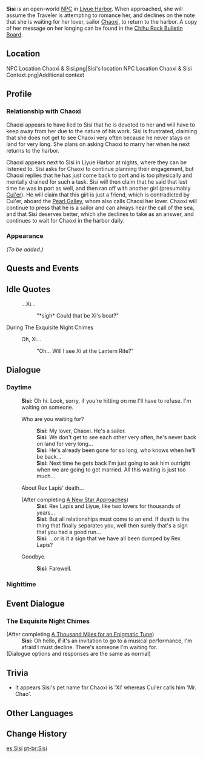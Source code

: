 {{Meta
<!-- REMOVE THIS TEMPLATE AFTER ADDING MISSING INFO -->
|missing_NPC_profile  = yes
}}
{{Character Infobox
|image            = NPC Sisi.png
|region           = Liyue
|location         = Liyue
|type             = Open-World NPC
}}
'''Sisi''' is an open-world [[NPC]] in [[Liyue Harbor]]. When approached, she will assume the Traveler is attempting to romance her, and declines on the note that she is waiting for her lover, sailor [[Chaoxi]], to return to the harbor. A copy of her message on her longing can be found in the [[Chihu Rock Bulletin Board]].

==Location==
<gallery>
NPC Location Chaoxi & Sisi.png|Sisi's location
NPC Location Chaoxi & Sisi Context.png|Additional context
</gallery>

==Profile==
<!--detailed story/lore information goes here-->
===Relationship with Chaoxi===
Chaoxi appears to have lied to Sisi that he is devoted to her and will have to keep away from her due to the nature of his work. Sisi is frustrated, claiming that she does not get to see Chaoxi very often because he never stays on land for very long. She plans on asking Chaoxi to marry her when he next returns to the harbor.

Chaoxi appears next to Sisi in Liyue Harbor at nights, where they can be listened to. Sisi asks for Chaoxi to continue planning their engagement, but Chaoxi replies that he has just come back to port and is too physically and mentally drained for such a task. Sisi will then claim that he said that last time he was in port as well, and then ran off with another girl (presumably [[Cui'er]]). He will claim that this girl is just a friend, which is contradicted by Cui'er, aboard the [[Pearl Galley]], whom also calls Chaoxi her lover. Chaoxi will continue to press that he is a sailor and can always hear the call of the sea, and that Sisi deserves better, which she declines to take as an answer, and continues to wait for Chaoxi in the harbor daily.

===Appearance===
''(To be added.)''

==Quests and Events==
{{Quests and Events
|The Ocean Pearl = optional step
}}

==Idle Quotes==
{{Dialogue Start}}
:{{DIcon|Idle}} ...Xi...
::{{A|VO Sisi 01.ogg}} "*sigh* Could that be Xi's boat?"
{{Dialogue End}}

;During The Exquisite Night Chimes
{{Dialogue Start}}
:{{DIcon|Idle}} Oh, Xi...
::{{A|VO Sisi Lantern Rite 01.ogg}} "Oh... Will I see Xi at the Lantern Rite?"
{{Dialogue End}}

==Dialogue==
===Daytime===
{{Dialogue Start}}
:'''Sisi:''' Oh hi. Look, sorry, if you're hitting on me I'll have to refuse. I'm waiting on someone.
:{{DIcon}} Who are you waiting for?
::'''Sisi:''' My lover, Chaoxi. He's a sailor.
::'''Sisi:''' We don't get to see each other very often, he's never back on land for very long...
::'''Sisi:''' He's already been gone for so long, who knows when he'll be back...
::'''Sisi:''' Next time he gets back I'm just going to ask him outright when we are going to get married. All this waiting is just too much...
:{{DIcon}} About Rex Lapis' death...
:;(After completing [[A New Star Approaches]])
::'''Sisi:''' Rex Lapis and Liyue, like two lovers for thousands of years...
::'''Sisi:''' But all relationships must come to an end. If death is the thing that finally separates you, well then surely that's a sign that you had a good run...
::'''Sisi:''' ...or is it a sign that we have all been dumped by Rex Lapis?
:{{DIcon}} Goodbye.
::'''Sisi:''' Farewell.
{{Dialogue End}}

===Nighttime===
{{Transclude|Chaoxi|Dialogue}}

==Event Dialogue==
===The Exquisite Night Chimes===
{{Dialogue Start}}
;(After completing [[A Thousand Miles for an Enigmatic Tune]])
:'''Sisi:''' Oh hello, if it's an invitation to go to a musical performance, I'm afraid I must decline. There's someone I'm waiting for.
;(Dialogue options and responses are the same as normal)
{{Dialogue End}}

==Trivia==
* It appears Sisi's pet name for Chaoxi is 'Xi' whereas Cui'er calls him 'Mr. Chao'.

==Other Languages==
{{Other Languages|default_hidden = 1
|en      = Sisi
|zhs     = 思思
|zhs_rm  = Sīsi
|zht     = 思思
|zht_rm  = Sīsi
|ja      = 思思
|ja_rm   = Shishi{{Assumed}}
|ko      = 상아
|es      = Sisi
|fr      = Sisi
|ru      = Сы Сы
|th      = Sisi
|vi      = Sisi
|de      = Sisi
|id      = Sisi
|pt      = Sisi
|tr      = Sisi
|it      = Sisi
}}

==Change History==
{{Change History|1.0}}

[[es:Sisi]]
[[pt-br:Sisi]]